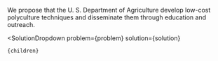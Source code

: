 

We propose that the U. S. Department of Agriculture develop low-cost polyculture techniques and disseminate them through education and outreach.

  <SolutionDropdown 
    problem={problem} 
    solution={solution}
  >
    {children}
  </SolutionDropdown>
